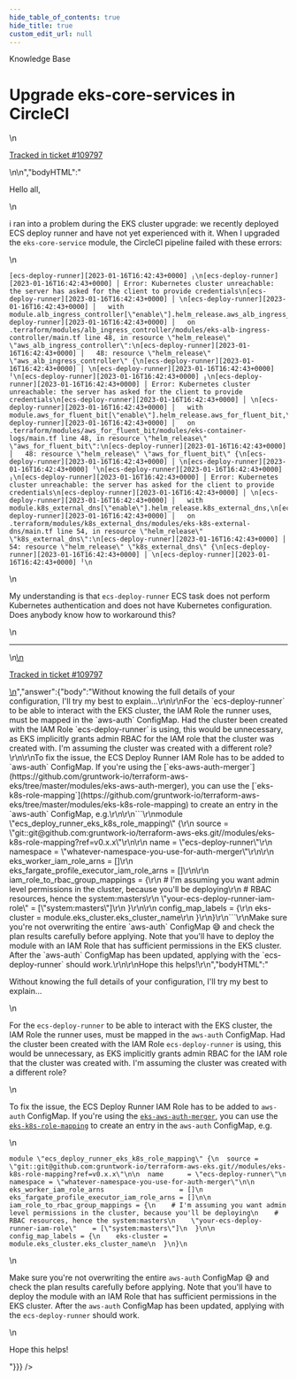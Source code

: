 ```yaml
---
hide_table_of_contents: true
hide_title: true
custom_edit_url: null
---
```



<head>
  <link rel="canonical" href="https://github.com/gruntwork-io/knowledge-base/discussions/635" />
</head>

<CenterLayout>
<span className="searchCategory">Knowledge Base</span>
<h1>Upgrade eks-core-services in CircleCI</h1>
<GitHub discussion={{"id":"D_kwDOF8slf84ASLMB","number":635,"author":{"login":"nadiia-caspar"},"title":"Upgrade eks-core-services in CircleCI","body":"\nHello all,\r\n\r\ni ran into a problem during the EKS cluster upgrade: we recently deployed ECS deploy runner and have not yet experienced with it. When I upgraded the `eks-core-service` module, the CircleCI pipeline failed with these errors:\r\n\r\n```\r\n[ecs-deploy-runner][2023-01-16T16:42:43+0000] ╷\r\n[ecs-deploy-runner][2023-01-16T16:42:43+0000] │ Error: Kubernetes cluster unreachable: the server has asked for the client to provide credentials\r\n[ecs-deploy-runner][2023-01-16T16:42:43+0000] │ \r\n[ecs-deploy-runner][2023-01-16T16:42:43+0000] │   with module.alb_ingress_controller[\"enable\"].helm_release.aws_alb_ingress_controller,\r\n[ecs-deploy-runner][2023-01-16T16:42:43+0000] │   on .terraform/modules/alb_ingress_controller/modules/eks-alb-ingress-controller/main.tf line 48, in resource \"helm_release\" \"aws_alb_ingress_controller\":\r\n[ecs-deploy-runner][2023-01-16T16:42:43+0000] │   48: resource \"helm_release\" \"aws_alb_ingress_controller\" {\r\n[ecs-deploy-runner][2023-01-16T16:42:43+0000] │ \r\n[ecs-deploy-runner][2023-01-16T16:42:43+0000] ╵\r\n[ecs-deploy-runner][2023-01-16T16:42:43+0000] ╷\r\n[ecs-deploy-runner][2023-01-16T16:42:43+0000] │ Error: Kubernetes cluster unreachable: the server has asked for the client to provide credentials\r\n[ecs-deploy-runner][2023-01-16T16:42:43+0000] │ \r\n[ecs-deploy-runner][2023-01-16T16:42:43+0000] │   with module.aws_for_fluent_bit[\"enable\"].helm_release.aws_for_fluent_bit,\r\n[ecs-deploy-runner][2023-01-16T16:42:43+0000] │   on .terraform/modules/aws_for_fluent_bit/modules/eks-container-logs/main.tf line 48, in resource \"helm_release\" \"aws_for_fluent_bit\":\r\n[ecs-deploy-runner][2023-01-16T16:42:43+0000] │   48: resource \"helm_release\" \"aws_for_fluent_bit\" {\r\n[ecs-deploy-runner][2023-01-16T16:42:43+0000] │ \r\n[ecs-deploy-runner][2023-01-16T16:42:43+0000] ╵\r\n[ecs-deploy-runner][2023-01-16T16:42:43+0000] ╷\r\n[ecs-deploy-runner][2023-01-16T16:42:43+0000] │ Error: Kubernetes cluster unreachable: the server has asked for the client to provide credentials\r\n[ecs-deploy-runner][2023-01-16T16:42:43+0000] │ \r\n[ecs-deploy-runner][2023-01-16T16:42:43+0000] │   with module.k8s_external_dns[\"enable\"].helm_release.k8s_external_dns,\r\n[ecs-deploy-runner][2023-01-16T16:42:43+0000] │   on .terraform/modules/k8s_external_dns/modules/eks-k8s-external-dns/main.tf line 54, in resource \"helm_release\" \"k8s_external_dns\":\r\n[ecs-deploy-runner][2023-01-16T16:42:43+0000] │   54: resource \"helm_release\" \"k8s_external_dns\" {\r\n[ecs-deploy-runner][2023-01-16T16:42:43+0000] │ \r\n[ecs-deploy-runner][2023-01-16T16:42:43+0000] ╵\r\n```\r\n\r\nMy understanding is that `ecs-deploy-runner` ECS task does not perform Kubernetes authentication and does not have Kubernetes configuration. Does anybody know how to workaround this? \n\n---\n\n<ins datetime=\"2023-01-17T10:56:28Z\">\n  <p><a href=\"https://support.gruntwork.io/hc/requests/109797\">Tracked in ticket #109797</a></p>\n</ins>\n","bodyHTML":"<p dir=\"auto\">Hello all,</p>\n<p dir=\"auto\">i ran into a problem during the EKS cluster upgrade: we recently deployed ECS deploy runner and have not yet experienced with it. When I upgraded the <code class=\"notranslate\">eks-core-service</code> module, the CircleCI pipeline failed with these errors:</p>\n<div class=\"snippet-clipboard-content notranslate position-relative overflow-auto\" data-snippet-clipboard-copy-content=\"[ecs-deploy-runner][2023-01-16T16:42:43+0000] ╷\n[ecs-deploy-runner][2023-01-16T16:42:43+0000] │ Error: Kubernetes cluster unreachable: the server has asked for the client to provide credentials\n[ecs-deploy-runner][2023-01-16T16:42:43+0000] │ \n[ecs-deploy-runner][2023-01-16T16:42:43+0000] │   with module.alb_ingress_controller[&quot;enable&quot;].helm_release.aws_alb_ingress_controller,\n[ecs-deploy-runner][2023-01-16T16:42:43+0000] │   on .terraform/modules/alb_ingress_controller/modules/eks-alb-ingress-controller/main.tf line 48, in resource &quot;helm_release&quot; &quot;aws_alb_ingress_controller&quot;:\n[ecs-deploy-runner][2023-01-16T16:42:43+0000] │   48: resource &quot;helm_release&quot; &quot;aws_alb_ingress_controller&quot; {\n[ecs-deploy-runner][2023-01-16T16:42:43+0000] │ \n[ecs-deploy-runner][2023-01-16T16:42:43+0000] ╵\n[ecs-deploy-runner][2023-01-16T16:42:43+0000] ╷\n[ecs-deploy-runner][2023-01-16T16:42:43+0000] │ Error: Kubernetes cluster unreachable: the server has asked for the client to provide credentials\n[ecs-deploy-runner][2023-01-16T16:42:43+0000] │ \n[ecs-deploy-runner][2023-01-16T16:42:43+0000] │   with module.aws_for_fluent_bit[&quot;enable&quot;].helm_release.aws_for_fluent_bit,\n[ecs-deploy-runner][2023-01-16T16:42:43+0000] │   on .terraform/modules/aws_for_fluent_bit/modules/eks-container-logs/main.tf line 48, in resource &quot;helm_release&quot; &quot;aws_for_fluent_bit&quot;:\n[ecs-deploy-runner][2023-01-16T16:42:43+0000] │   48: resource &quot;helm_release&quot; &quot;aws_for_fluent_bit&quot; {\n[ecs-deploy-runner][2023-01-16T16:42:43+0000] │ \n[ecs-deploy-runner][2023-01-16T16:42:43+0000] ╵\n[ecs-deploy-runner][2023-01-16T16:42:43+0000] ╷\n[ecs-deploy-runner][2023-01-16T16:42:43+0000] │ Error: Kubernetes cluster unreachable: the server has asked for the client to provide credentials\n[ecs-deploy-runner][2023-01-16T16:42:43+0000] │ \n[ecs-deploy-runner][2023-01-16T16:42:43+0000] │   with module.k8s_external_dns[&quot;enable&quot;].helm_release.k8s_external_dns,\n[ecs-deploy-runner][2023-01-16T16:42:43+0000] │   on .terraform/modules/k8s_external_dns/modules/eks-k8s-external-dns/main.tf line 54, in resource &quot;helm_release&quot; &quot;k8s_external_dns&quot;:\n[ecs-deploy-runner][2023-01-16T16:42:43+0000] │   54: resource &quot;helm_release&quot; &quot;k8s_external_dns&quot; {\n[ecs-deploy-runner][2023-01-16T16:42:43+0000] │ \n[ecs-deploy-runner][2023-01-16T16:42:43+0000] ╵\"><pre class=\"notranslate\"><code class=\"notranslate\">[ecs-deploy-runner][2023-01-16T16:42:43+0000] ╷\n[ecs-deploy-runner][2023-01-16T16:42:43+0000] │ Error: Kubernetes cluster unreachable: the server has asked for the client to provide credentials\n[ecs-deploy-runner][2023-01-16T16:42:43+0000] │ \n[ecs-deploy-runner][2023-01-16T16:42:43+0000] │   with module.alb_ingress_controller[\"enable\"].helm_release.aws_alb_ingress_controller,\n[ecs-deploy-runner][2023-01-16T16:42:43+0000] │   on .terraform/modules/alb_ingress_controller/modules/eks-alb-ingress-controller/main.tf line 48, in resource \"helm_release\" \"aws_alb_ingress_controller\":\n[ecs-deploy-runner][2023-01-16T16:42:43+0000] │   48: resource \"helm_release\" \"aws_alb_ingress_controller\" {\n[ecs-deploy-runner][2023-01-16T16:42:43+0000] │ \n[ecs-deploy-runner][2023-01-16T16:42:43+0000] ╵\n[ecs-deploy-runner][2023-01-16T16:42:43+0000] ╷\n[ecs-deploy-runner][2023-01-16T16:42:43+0000] │ Error: Kubernetes cluster unreachable: the server has asked for the client to provide credentials\n[ecs-deploy-runner][2023-01-16T16:42:43+0000] │ \n[ecs-deploy-runner][2023-01-16T16:42:43+0000] │   with module.aws_for_fluent_bit[\"enable\"].helm_release.aws_for_fluent_bit,\n[ecs-deploy-runner][2023-01-16T16:42:43+0000] │   on .terraform/modules/aws_for_fluent_bit/modules/eks-container-logs/main.tf line 48, in resource \"helm_release\" \"aws_for_fluent_bit\":\n[ecs-deploy-runner][2023-01-16T16:42:43+0000] │   48: resource \"helm_release\" \"aws_for_fluent_bit\" {\n[ecs-deploy-runner][2023-01-16T16:42:43+0000] │ \n[ecs-deploy-runner][2023-01-16T16:42:43+0000] ╵\n[ecs-deploy-runner][2023-01-16T16:42:43+0000] ╷\n[ecs-deploy-runner][2023-01-16T16:42:43+0000] │ Error: Kubernetes cluster unreachable: the server has asked for the client to provide credentials\n[ecs-deploy-runner][2023-01-16T16:42:43+0000] │ \n[ecs-deploy-runner][2023-01-16T16:42:43+0000] │   with module.k8s_external_dns[\"enable\"].helm_release.k8s_external_dns,\n[ecs-deploy-runner][2023-01-16T16:42:43+0000] │   on .terraform/modules/k8s_external_dns/modules/eks-k8s-external-dns/main.tf line 54, in resource \"helm_release\" \"k8s_external_dns\":\n[ecs-deploy-runner][2023-01-16T16:42:43+0000] │   54: resource \"helm_release\" \"k8s_external_dns\" {\n[ecs-deploy-runner][2023-01-16T16:42:43+0000] │ \n[ecs-deploy-runner][2023-01-16T16:42:43+0000] ╵\n</code></pre></div>\n<p dir=\"auto\">My understanding is that <code class=\"notranslate\">ecs-deploy-runner</code> ECS task does not perform Kubernetes authentication and does not have Kubernetes configuration. Does anybody know how to workaround this?</p>\n<hr>\n<ins datetime=\"2023-01-17T10:56:28Z\">\n  <p dir=\"auto\"><a href=\"https://support.gruntwork.io/hc/requests/109797\" rel=\"nofollow\">Tracked in ticket #109797</a></p>\n</ins>","answer":{"body":"Without knowing the full details of your configuration, I'll try my best to explain...\r\n\r\nFor the `ecs-deploy-runner` to be able to interact with the EKS cluster, the IAM Role the runner uses, must be mapped in the `aws-auth` ConfigMap. Had the cluster been created with the IAM Role `ecs-deploy-runner` is using, this would be unnecessary, as EKS implicitly grants admin RBAC for the IAM role that the cluster was created with. I'm assuming the cluster was created with a different role? \r\n\r\nTo fix the issue, the ECS Deploy Runner IAM Role has to be added to `aws-auth` ConfigMap. If you're using the  [`eks-aws-auth-merger`](https://github.com/gruntwork-io/terraform-aws-eks/tree/master/modules/eks-aws-auth-merger), you can use the [`eks-k8s-role-mapping`](https://github.com/gruntwork-io/terraform-aws-eks/tree/master/modules/eks-k8s-role-mapping) to create an entry in the `aws-auth` ConfigMap, e.g.\r\n\r\n```\r\nmodule \"ecs_deploy_runner_eks_k8s_role_mapping\" {\r\n  source = \"git::git@github.com:gruntwork-io/terraform-aws-eks.git//modules/eks-k8s-role-mapping?ref=v0.x.x\"\r\n\r\n  name      = \"ecs-deploy-runner\"\r\n  namespace = \"whatever-namespace-you-use-for-auth-merger\"\r\n\r\n  eks_worker_iam_role_arns                   = []\r\n  eks_fargate_profile_executor_iam_role_arns = []\r\n\r\n  iam_role_to_rbac_group_mappings = {\r\n    # I'm assuming you want admin level permissions in the cluster, because you'll be deploying\r\n    # RBAC resources, hence the system:masters\r\n    \"your-ecs-deploy-runner-iam-role\"    = [\"system:masters\"]\r\n  }\r\n\r\n  config_map_labels = {\r\n    eks-cluster = module.eks_cluster.eks_cluster_name\r\n  }\r\n}\r\n```\r\nMake sure you're not overwriting the entire `aws-auth` ConfigMap 😅 and check the plan results carefully before applying. Note that you'll have to deploy the module with an IAM Role that has sufficient permissions in the EKS cluster. After the `aws-auth` ConfigMap has been updated, applying with the `ecs-deploy-runner` should work.\r\n\r\nHope this helps!\r\n","bodyHTML":"<p dir=\"auto\">Without knowing the full details of your configuration, I'll try my best to explain...</p>\n<p dir=\"auto\">For the <code class=\"notranslate\">ecs-deploy-runner</code> to be able to interact with the EKS cluster, the IAM Role the runner uses, must be mapped in the <code class=\"notranslate\">aws-auth</code> ConfigMap. Had the cluster been created with the IAM Role <code class=\"notranslate\">ecs-deploy-runner</code> is using, this would be unnecessary, as EKS implicitly grants admin RBAC for the IAM role that the cluster was created with. I'm assuming the cluster was created with a different role?</p>\n<p dir=\"auto\">To fix the issue, the ECS Deploy Runner IAM Role has to be added to <code class=\"notranslate\">aws-auth</code> ConfigMap. If you're using the  <a href=\"https://github.com/gruntwork-io/terraform-aws-eks/tree/master/modules/eks-aws-auth-merger\"><code class=\"notranslate\">eks-aws-auth-merger</code></a>, you can use the <a href=\"https://github.com/gruntwork-io/terraform-aws-eks/tree/master/modules/eks-k8s-role-mapping\"><code class=\"notranslate\">eks-k8s-role-mapping</code></a> to create an entry in the <code class=\"notranslate\">aws-auth</code> ConfigMap, e.g.</p>\n<div class=\"snippet-clipboard-content notranslate position-relative overflow-auto\" data-snippet-clipboard-copy-content=\"module &quot;ecs_deploy_runner_eks_k8s_role_mapping&quot; {\n  source = &quot;git::git@github.com:gruntwork-io/terraform-aws-eks.git//modules/eks-k8s-role-mapping?ref=v0.x.x&quot;\n\n  name      = &quot;ecs-deploy-runner&quot;\n  namespace = &quot;whatever-namespace-you-use-for-auth-merger&quot;\n\n  eks_worker_iam_role_arns                   = []\n  eks_fargate_profile_executor_iam_role_arns = []\n\n  iam_role_to_rbac_group_mappings = {\n    # I'm assuming you want admin level permissions in the cluster, because you'll be deploying\n    # RBAC resources, hence the system:masters\n    &quot;your-ecs-deploy-runner-iam-role&quot;    = [&quot;system:masters&quot;]\n  }\n\n  config_map_labels = {\n    eks-cluster = module.eks_cluster.eks_cluster_name\n  }\n}\"><pre class=\"notranslate\"><code class=\"notranslate\">module \"ecs_deploy_runner_eks_k8s_role_mapping\" {\n  source = \"git::git@github.com:gruntwork-io/terraform-aws-eks.git//modules/eks-k8s-role-mapping?ref=v0.x.x\"\n\n  name      = \"ecs-deploy-runner\"\n  namespace = \"whatever-namespace-you-use-for-auth-merger\"\n\n  eks_worker_iam_role_arns                   = []\n  eks_fargate_profile_executor_iam_role_arns = []\n\n  iam_role_to_rbac_group_mappings = {\n    # I'm assuming you want admin level permissions in the cluster, because you'll be deploying\n    # RBAC resources, hence the system:masters\n    \"your-ecs-deploy-runner-iam-role\"    = [\"system:masters\"]\n  }\n\n  config_map_labels = {\n    eks-cluster = module.eks_cluster.eks_cluster_name\n  }\n}\n</code></pre></div>\n<p dir=\"auto\">Make sure you're not overwriting the entire <code class=\"notranslate\">aws-auth</code> ConfigMap 😅 and check the plan results carefully before applying. Note that you'll have to deploy the module with an IAM Role that has sufficient permissions in the EKS cluster. After the <code class=\"notranslate\">aws-auth</code> ConfigMap has been updated, applying with the <code class=\"notranslate\">ecs-deploy-runner</code> should work.</p>\n<p dir=\"auto\">Hope this helps!</p>"}}} />

</CenterLayout>
  

<!-- ##DOCS-SOURCER-START
{
  "sourcePlugin": "github-discussions",
  "hash": "7abe93ae60dea66f27e43114868be660"
}
##DOCS-SOURCER-END -->
